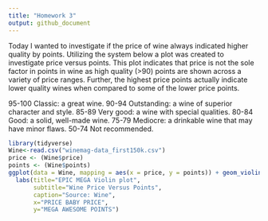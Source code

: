 ```yaml
---
title: "Homework 3"
output: github_document
---
```


Today I wanted to investigate if the price of wine always indicated higher quality by points. Utilizing the system below a plot was created to investigate price versus points. This plot indicates that price is not the sole factor in points in wine as high quality (>90) points are shown across a variety of price ranges. Further, the highest price points actually indicate lower quality wines when compared to some of the lower price points.

95-100 Classic: a great wine.
90-94 Outstanding: a wine of superior character and style.
85-89 Very good: a wine with special qualities.
80-84 Good: a solid, well-made wine.
75-79 Mediocre: a drinkable wine that may have minor flaws.
50-74 Not recommended.


```r
library(tidyverse)
Wine<-read.csv("winemag-data_first150k.csv")
price <- (Wine$price)
points <- (Wine$points)
ggplot(data = Wine, mapping = aes(x = price, y = points)) + geom_violin()+ 
  labs(title="EPIC MEGA Violin plot", 
       subtitle="Wine Price Versus Points",
       caption="Source: Wine",
       x="PRICE BABY PRICE",
       y="MEGA AWESOME POINTS")
```